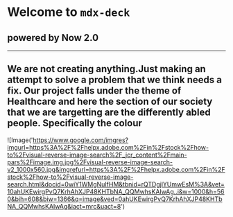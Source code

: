# Welcome to `mdx-deck`
## powered by Now 2.0
---
We are not creating anything.Just making an attempt to solve a problem that we think needs a fix.
Our project falls under the theme of Healthcare and here the section of our society that we are targetting are the differently abled people.
Specifically the colour 
---
![Image('https://www.google.com/imgres?imgurl=https%3A%2F%2Fhelpx.adobe.com%2Fin%2Fstock%2Fhow-to%2Fvisual-reverse-image-search%2F_jcr_content%2Fmain-pars%2Fimage.img.jpg%2Fvisual-reverse-image-search-v2_1000x560.jpg&imgrefurl=https%3A%2F%2Fhelpx.adobe.com%2Fin%2Fstock%2Fhow-to%2Fvisual-reverse-image-search.html&docid=0wiY1WMgNuIfHM&tbnid=rQTDgjlYUmwEsM%3A&vet=10ahUKEwirgPvQ7KrhAhXJP48KHTbNA_QQMwhsKAIwAg..i&w=1000&h=560&bih=608&biw=1366&q=image&ved=0ahUKEwirgPvQ7KrhAhXJP48KHTbNA_QQMwhsKAIwAg&iact=mrc&uact=8')

